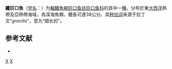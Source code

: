{{Speciesbox
| status = NE
| status_system = IUCN3.1
| genus = Leptostomias
| species = gracilis
| authority = Regan & Trewavas, 1930
| synonyms = *''Melanostomias gracilis''<br /><small>Regan & Trewavas, 1930</small>
}}

'''纖巨口魚'''（[[学名|学名]]：{{lang|la|''Leptostomias gracilis''}}）为[[輻鰭魚綱|輻鰭魚綱]][[巨口鱼目|巨口鱼目]][[巨口鱼科|巨口鱼科]]的其中一[[種|種]]。分布於東[[大西洋|大西洋]]熱帶及亞熱帶海域，為深海魚類，體長可達38公分。其[[种加词|种加词]]来源于拉丁文“''gracilis''”，意为“细长的”。

== 参考文献 ==
{{refbegin}}
*{{FishBase_species|genus=Leptostomias|species=gracilis|year=2012|month=2}}
{{refend}}

{{Taxonbar|from=Q2738431}}

[[Category:纤巨口鱼属|X]]
[[Category:1930年描述的动物|X]]